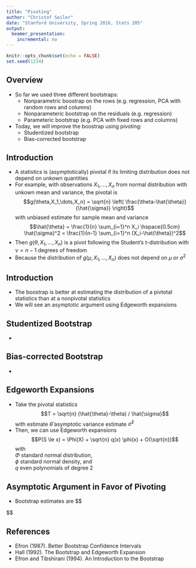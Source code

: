 ```yaml
---
title: "Pivoting"
author: "Christof Seiler"
date: "Stanford University, Spring 2016, Stats 205"
output:
  beamer_presentation:
    incremental: no
---
```


```r
knitr::opts_chunk$set(echo = FALSE)
set.seed(1234)
```

## Overview

* So far we used three different bootstraps:
    * Nonparametric boostrap on the rows (e.g. regression, PCA with random rows and columns)
    * Nonparameteric bootstrap on the residuals (e.g. regression)
    * Parameteric bootstrap (e.g. PCA with fixed rows and columns)
* Today, we will improve the boostrap using pivoting:
    * Studentized bootstrap
    * Bias-corrected bootstrap

## Introduction

* A statistics is (asymptotically) pivotal if its limiting distribution does not depend on unkown quantities
* For example, with observations $X_1,\dots,X_n$ from normal distribution with unkown mean and variance, the pivotal is 
$$g(\theta,X_1,\dots,X_n) = \sqrt{n} \left( \frac{\theta-\hat{\theta}}{\hat{\sigma}} \right)$$
with unbiased estimate for sample mean and variance 
$$\hat{\theta} = \frac{1}{n} \sum_{i=1}^n X_i \hspace{0.5cm} \hat{\sigma}^2 = \frac{1}{n-1} \sum_{i=1}^n (X_i-\hat{\theta})^2$$
* Then $g(\theta,X_1,\dots,X_n)$ is a pivot following the Student's t-distribution with $\nu = n-1$ degrees of freedom
* Because the distribution of $g(\mu,X_1,\dots,X_n)$ does not depend on $\mu$ or $\sigma^2$

## Introduction

* The boostrap is better at estimating the distribution of a pivtotal statistics than at a nonpivotal statistics
* We will see an asymptotic argument using Edgeworth expansions

## Studentized Bootstrap

* 

## Bias-corrected Bootstrap

* 

## Edgeworth Expansions

* Take the pivotal statistics 
$$T = \sqrt{n} (\hat{\theta}-\theta) / \hat{\sigma}$$
with estimate $\hat{\theta}$ asymptotic variance estimate $\hat{\sigma}^2$
* Then, we can use Edgeworth expansions
$$P(S \le x) = \Phi(X) + \sqrt{n} q(x) \phi(x) + O(\sqrt{n})$$
with  
$\Phi$ standard normal distribution,  
$\phi$ standard normal density, and  
$q$ even polynomials of degree 2

## Asymptotic Argument in Favor of Pivoting

* Bootstrap estimates are 
$$

$$

## References

* Efron (1987). Better Bootstrap Confidence Intervals
* Hall (1992). The Bootstrap and Edgeworth Expansion
* Efron and Tibshirani (1994). An Introduction to the Bootstrap

<!--
* Fisher and Hall (1989). Bootstrap Confidence Regions for Directional Data
* Fisher, Hall, Jing, and Wood (1996). Pivotal Methods for Constructing Confidence Regions With Directional Data
-->
